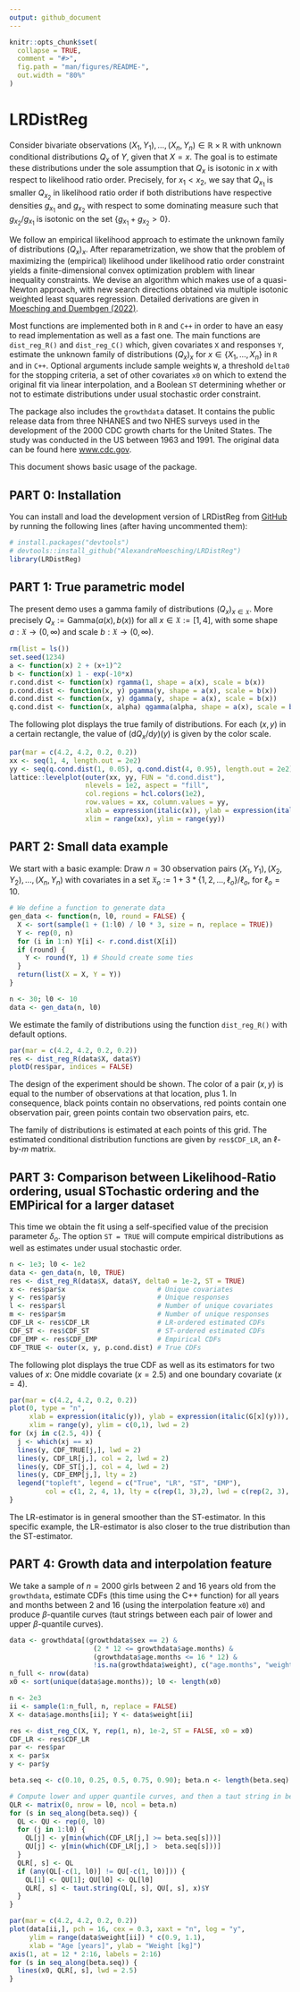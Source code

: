 ```yaml
---
output: github_document
---
```


<!-- README.md is generated from README.Rmd. Please edit that file -->

```r
knitr::opts_chunk$set(
  collapse = TRUE,
  comment = "#>",
  fig.path = "man/figures/README-",
  out.width = "80%"
)
```

# LRDistReg

<!-- badges: start -->
<!-- badges: end -->

Consider bivariate observations $(X_1, Y_1), \ldots , (X_n, Y_n) \in \mathbb{R}\times\mathbb{R}$ with unknown conditional distributions $Q_x$ of $Y$, given that $X = x$. The goal is to estimate these distributions under the sole assumption that $Q_x$ is isotonic in $x$ with respect to likelihood ratio order. Precisely, for $x_1 < x_2$, we say that $Q_{x_1}$ is smaller $Q_{x_2}$ in likelihood ratio order if both distributions have respective densities $g_{x_1}$ and $g_{x_2}$ with respect to some dominating measure such that $g_{x_2} / g_{x_1}$ is isotonic on the set $\{g_{x_1} + g_{x_2} > 0\}$.

We follow an empirical likelihood approach to estimate the unknown family
of distributions $(Q_x)_x$. After reparametrization, we show that the problem of maximizing the (empirical) likelihood under likelihood ratio order constraint yields a finite-dimensional convex optimization problem with linear inequality
constraints. We devise an algorithm which makes use of a quasi-Newton
approach, with new search directions obtained via multiple isotonic weighted least squares regression. Detailed derivations are given in [Moesching and Duembgen (2022)](https://arxiv.org/abs/2007.11521).

Most functions are implemented both in `R` and `C++` in order to have an easy to read implementation as well as a fast one. The main functions are `dist_reg_R()` and `dist_reg_C()` which, given covariates `X` and responses `Y`, estimate the unknown family of distributions $(Q_x)_x$ for $x\in\{X_1,\ldots,X_n\}$ in `R` and in `C++`. Optional arguments include sample weights `W`, a threshold `delta0` for the stopping criteria, a set of other covariates `x0` on which to extend the original fit via linear interpolation, and a Boolean `ST` determining whether or not to estimate distributions under usual stochastic order constraint.

The package also includes the `growthdata` dataset. It contains the public release data from three NHANES and two NHES surveys used in the development of the 2000 CDC growth charts for the United States. The study was conducted in the US between 1963 and 1991. The original data can be found here [www.cdc.gov](https://wwwn.cdc.gov/nchs/nhanes/nhanes3/DataFiles.aspx).

This document shows basic usage of the package.

## PART 0: Installation

You can install and load the development version of LRDistReg from [GitHub](https://github.com/AlexandreMoesching/LRDistReg) by running the following lines (after having uncommented them):

```r
# install.packages("devtools")
# devtools::install_github("AlexandreMoesching/LRDistReg")
library(LRDistReg)
```

## PART 1: True parametric model

The present demo uses a gamma family of distributions $(Q_x)_{x\in \mathfrak{X}}$. More precisely
$Q_x := \mathrm{Gamma}\bigl(a(x), b(x)\bigr)$ for all $x \in \mathfrak{X} := [1,4]$, with some shape $a: \mathfrak{X} \to (0,\infty)$ and scale $b: \mathfrak{X} \to (0,\infty)$.

```r
rm(list = ls())
set.seed(1234)
a <- function(x) 2 + (x+1)^2
b <- function(x) 1 - exp(-10*x)
r.cond.dist <- function(x) rgamma(1, shape = a(x), scale = b(x))
p.cond.dist <- function(x, y) pgamma(y, shape = a(x), scale = b(x))
d.cond.dist <- function(x, y) dgamma(y, shape = a(x), scale = b(x))
q.cond.dist <- function(x, alpha) qgamma(alpha, shape = a(x), scale = b(x))
```

The following plot displays the true family of distributions. For each $(x,y)$ in a certain rectangle, the value of $(\mathrm{d}Q_x/\mathrm{d}y)(y)$ is given by the color scale.

```r
par(mar = c(4.2, 4.2, 0.2, 0.2))
xx <- seq(1, 4, length.out = 2e2)
yy <- seq(q.cond.dist(1, 0.05), q.cond.dist(4, 0.95), length.out = 2e2)
lattice::levelplot(outer(xx, yy, FUN = "d.cond.dist"), 
                   nlevels = 1e2, aspect = "fill",
                   col.regions = hcl.colors(1e2),
                   row.values = xx, column.values = yy,
                   xlab = expression(italic(x)), ylab = expression(italic(y)),
                   xlim = range(xx), ylim = range(yy))
```

## PART 2: Small data example

We start with a basic example: Draw $n = 30$ observation pairs $(X_1,Y_1),(X_2,Y_2),...,(X_n,Y_n)$ with covariates in a set $\mathfrak{X}_o := 1 + 3*\{1,2,...,\ell_o\}/\ell_o$, for $\ell_o = 10$.

```r
# We define a function to generate data
gen_data <- function(n, l0, round = FALSE) {
  X <- sort(sample(1 + (1:l0) / l0 * 3, size = n, replace = TRUE))
  Y <- rep(0, n)
  for (i in 1:n) Y[i] <- r.cond.dist(X[i])
  if (round) {
    Y <- round(Y, 1) # Should create some ties
  }
  return(list(X = X, Y = Y))
}

n <- 30; l0 <- 10
data <- gen_data(n, l0)
```

We estimate the family of distributions using the function `dist_reg_R()` with default options.

```r
par(mar = c(4.2, 4.2, 0.2, 0.2))
res <- dist_reg_R(data$X, data$Y)
plotD(res$par, indices = FALSE)
```

The design of the experiment should be shown. The color of a pair $(x,y)$ is equal to the number of observations at that location, plus $1$. In consequence, black points contain no observations, red points contain one observation pair, green points contain two observation pairs, etc.

The family of distributions is estimated at each points of this grid. The estimated conditional distribution functions are given by `res$CDF_LR`, an $\ell$-by-$m$ matrix.

## PART 3: Comparison between Likelihood-Ratio ordering, usual STochastic ordering and the EMPirical for a larger dataset

This time we obtain the fit using a self-specified value of the precision parameter $\delta_o$. The option `ST = TRUE` will compute empirical distributions as well as estimates under usual stochastic order.

```r
n <- 1e3; l0 <- 1e2
data <- gen_data(n, l0, TRUE)
res <- dist_reg_R(data$X, data$Y, delta0 = 1e-2, ST = TRUE)
x <- res$par$x                       # Unique covariates 
y <- res$par$y                       # Unique responses
l <- res$par$l                       # Number of unique covariates
m <- res$par$m                       # Number of unique responses
CDF_LR <- res$CDF_LR                 # LR-ordered estimated CDFs
CDF_ST <- res$CDF_ST                 # ST-ordered estimated CDFs
CDF_EMP <- res$CDF_EMP               # Empirical CDFs
CDF_TRUE <- outer(x, y, p.cond.dist) # True CDFs
```

The following plot displays the true CDF as well as its estimators for two values of $x$: One middle covariate ($x = 2.5$) and one boundary covariate ($x = 4$).

```r
par(mar = c(4.2, 4.2, 0.2, 0.2))
plot(0, type = "n",
     xlab = expression(italic(y)), ylab = expression(italic(G[x](y))),
     xlim = range(y), ylim = c(0,1), lwd = 2)
for (xj in c(2.5, 4)) {
  j <- which(xj == x)
  lines(y, CDF_TRUE[j,], lwd = 2)
  lines(y, CDF_LR[j,], col = 2, lwd = 2)
  lines(y, CDF_ST[j,], col = 4, lwd = 2)
  lines(y, CDF_EMP[j,], lty = 2)
  legend("topleft", legend = c("True", "LR", "ST", "EMP"),
         col = c(1, 2, 4, 1), lty = c(rep(1, 3),2), lwd = c(rep(2, 3), 1))
}
```

The LR-estimator is in general smoother than the ST-estimator. In this specific example, the LR-estimator is also closer to the true distribution than the ST-estimator.

## PART 4: Growth data and interpolation feature

We take a sample of $n=2000$ girls between $2$ and $16$ years old from the `growthdata`, estimate CDFs (this time using the C++ function) for all years and months between $2$ and $16$ (using the interpolation feature `x0`) and produce $\beta$-quantile curves (taut strings between each pair of lower and upper $\beta$-quantile curves).

```r
data <- growthdata[(growthdata$sex == 2) &
                     (2 * 12 <= growthdata$age.months) & 
                     (growthdata$age.months <= 16 * 12) &
                     !is.na(growthdata$weight), c("age.months", "weight")]
n_full <- nrow(data)
x0 <- sort(unique(data$age.months)); l0 <- length(x0)

n <- 2e3
ii <- sample(1:n_full, n, replace = FALSE)
X <- data$age.months[ii]; Y <- data$weight[ii]

res <- dist_reg_C(X, Y, rep(1, n), 1e-2, ST = FALSE, x0 = x0)
CDF_LR <- res$CDF_LR
par <- res$par
x <- par$x
y <- par$y

beta.seq <- c(0.10, 0.25, 0.5, 0.75, 0.90); beta.n <- length(beta.seq)

# Compute lower and upper quantile curves, and then a taut string in between
QLR <- matrix(0, nrow = l0, ncol = beta.n)
for (s in seq_along(beta.seq)) {
  QL <- QU <- rep(0, l0)
  for (j in 1:l0) {
    QL[j] <- y[min(which(CDF_LR[j,] >= beta.seq[s]))]
    QU[j] <- y[min(which(CDF_LR[j,] >  beta.seq[s]))]
  }
  QLR[, s] <- QL
  if (any(QL[-c(1, l0)] != QU[-c(1, l0)])) {
    QL[1] <- QU[1]; QU[l0] <- QL[l0]
    QLR[, s] <- taut.string(QL[, s], QU[, s], x)$Y
  }
}
```

```r
par(mar = c(4.2, 4.2, 0.2, 0.2))
plot(data[ii,], pch = 16, cex = 0.3, xaxt = "n", log = "y",
     ylim = range(data$weight[ii]) * c(0.9, 1.1),
     xlab = "Age [years]", ylab = "Weight [kg]")
axis(1, at = 12 * 2:16, labels = 2:16)
for (s in seq_along(beta.seq)) {
  lines(x0, QLR[, s], lwd = 2.5)
}
```
